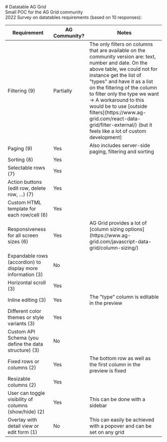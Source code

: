 
<Meta of={DatatableStories} />

<div className="docs-title">
  # Datatable AG Grid

  <nav>
    <link-design of={JSON.stringify(DatatableStories)}></link-design>
  </nav>
</div>

<div className="lead">Small POC for the AG Grid community</div>

<Canvas sourceState="shown" of={DatatableStories.Default} />
<div className="hide-col-default">
  <Controls of={DatatableStories.Default} />
</div>
2022 Survey on datatables requirements (based on 10 responses):
<table className="table">
  <thead>
    <tr className="text-start">
      <th>Requirement</th>
      <th>AG Community?</th>
      <th>Notes</th>
    </tr>
  </thead>
  <tbody>
    <tr>
      <td>Filtering (9)</td>
      <td>Partially</td>
      <td style={{ fontSize: 14 + 'px' }}>
        The only filters on columns that are available on the community version are: text, number
        and date. On the above table, we could not for instance get the list of "types" and have it
        as a list on the filtering of the column to filter only the type we want -> A workaround to
        this would be to use [outside
        filters](https://www.ag-grid.com/react-data-grid/filter-external/) (but it feels like a lot
        of custom development)
      </td>
    </tr>
    <tr>
      <td>Paging (9)</td>
      <td>Yes</td>
      <td style={{ fontSize: 14 + 'px' }}>
        Also includes server-side paging, filtering and sorting
      </td>
    </tr>
    <tr>
      <td>Sorting (8)</td>
      <td>Yes</td>
      <td></td>
    </tr>
    <tr>
      <td>Selectable rows (7)</td>
      <td>Yes</td>
      <td></td>
    </tr>
    <tr>
      <td>Action buttons (edit row, delete row, ...) (7)</td>
      <td>Yes</td>
      <td></td>
    </tr>
    <tr>
      <td>Custom HTML template for each row/cell (6)</td>
      <td>Yes</td>
      <td></td>
    </tr>
    <tr>
      <td>Responsiveness for all screen sizes (6)</td>
      <td>Yes</td>
      <td style={{ fontSize: 14 + 'px' }}>
        AG Grid provides a lot of [column sizing
        options](https://www.ag-grid.com/javascript-data-grid/column-sizing/)
      </td>
    </tr>
    <tr>
      <td>Expandable rows (accordion) to display more information (3)</td>
      <td>No</td>
      <td></td>
    </tr>
    <tr>
      <td>Horizontal scroll (3)</td>
      <td>Yes</td>
      <td></td>
    </tr>
    <tr>
      <td>Inline editing (3)</td>
      <td>Yes</td>
      <td style={{ fontSize: 14 + 'px' }}>The "type" column is editable in the preview</td>
    </tr>
    <tr>
      <td>Different color themes or style variants (3)</td>
      <td>Yes</td>
      <td></td>
    </tr>
    <tr>
      <td>Custom API Schema (you define the data structure) (3)</td>
      <td>No</td>
      <td></td>
    </tr>
    <tr>
      <td>Fixed rows or columns (2)</td>
      <td>Yes</td>
      <td style={{ fontSize: 14 + 'px' }}>
        The bottom row as well as the first column in the preview is fixed
      </td>
    </tr>
    <tr>
      <td>Resizable columns (2)</td>
      <td>Yes</td>
      <td></td>
    </tr>
    <tr>
      <td>User can toggle visibility of columns (show/hide) (2)</td>
      <td>Yes</td>
      <td style={{ fontSize: 14 + 'px' }}>This can be done with a sidebar</td>
    </tr>
    <tr>
      <td>Overlay with detail view or edit form (1)</td>
      <td>No</td>
      <td style={{ fontSize: 14 + 'px' }}>
        This can easily be achieved with a popover and can be set on any grid
      </td>
    </tr>
  </tbody>
</table>
